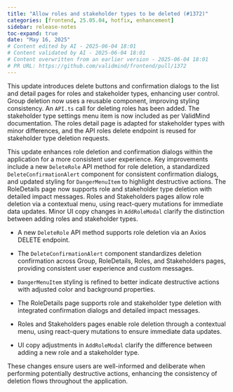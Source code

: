 ```yaml
---
title: "Allow roles and stakeholder types to be deleted (#1372)"
categories: [frontend, 25.05.04, hotfix, enhancement]
sidebar: release-notes
toc-expand: true
date: "May 16, 2025"
# Content edited by AI - 2025-06-04 18:01
# Content validated by AI - 2025-06-04 18:01
# Content overwritten from an earlier version - 2025-06-04 18:01
# PR URL: https://github.com/validmind/frontend/pull/1372
---
```


This update introduces delete buttons and confirmation dialogs to the list and detail pages for roles and stakeholder types, enhancing user control. Group deletion now uses a reusable component, improving styling consistency. An `API.ts` call for deleting roles has been added. The stakeholder type settings menu item is now included as per ValidMind documentation. The roles detail page is adapted for stakeholder types with minor differences, and the API roles delete endpoint is reused for stakeholder type deletion requests.

This update enhances role deletion and confirmation dialogs within the application for a more consistent user experience. Key improvements include a new `DeleteRole` API method for role deletion, a standardized `DeleteConfirmationAlert` component for consistent confirmation dialogs, and updated styling for `DangerMenuItem` to highlight destructive actions. The RoleDetails page now supports role and stakeholder type deletion with detailed impact messages. Roles and Stakeholders pages allow role deletion via a contextual menu, using react-query mutations for immediate data updates. Minor UI copy changes in `AddRoleModal` clarify the distinction between adding roles and stakeholder types.

- A new `DeleteRole` API method supports role deletion via an Axios DELETE endpoint.

- The `DeleteConfirmationAlert` component standardizes deletion confirmation across Group, RoleDetails, Roles, and Stakeholders pages, providing consistent user experience and custom messages.

- `DangerMenuItem` styling is refined to better indicate destructive actions with adjusted color and background properties.

- The RoleDetails page supports role and stakeholder type deletion with integrated confirmation dialogs and detailed impact messages.

- Roles and Stakeholders pages enable role deletion through a contextual menu, using react-query mutations to ensure immediate data updates.

- UI copy adjustments in `AddRoleModal` clarify the difference between adding a new role and a stakeholder type.

These changes ensure users are well-informed and deliberate when performing potentially destructive actions, enhancing the consistency of deletion flows throughout the application.